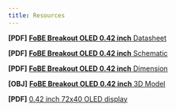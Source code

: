 ```yaml
---
title: Resources
---
```


**[PDF]** [**FoBE Breakout OLED 0.42 inch** Datasheet](/assets/files/f2203/f2203.prj.datasheet.r1a.pdf)

**[PDF]** [**FoBE Breakout OLED 0.42 inch** Schematic](/assets/files/f2203/f2203.prj.sch.r1a.pdf)

**[PDF]** [**FoBE Breakout OLED 0.42 inch** Dimension](/assets/files/f2203/f2203.prj.dim.r1a.pdf)

**[OBJ]** [**FoBE Breakout OLED 0.42 inch** 3D Model](/assets/files/f2203/f2203.prj.model.r1a.obj)

**[PDF]** [0.42 inch 72x40 OLED display](https://www.alibaba.com/product-detail/0-42-inch-72x40-OLED-display_1600509474347.html?spm=a2700.shop_plgr.41413.1.7dba7121Wq0z11)

